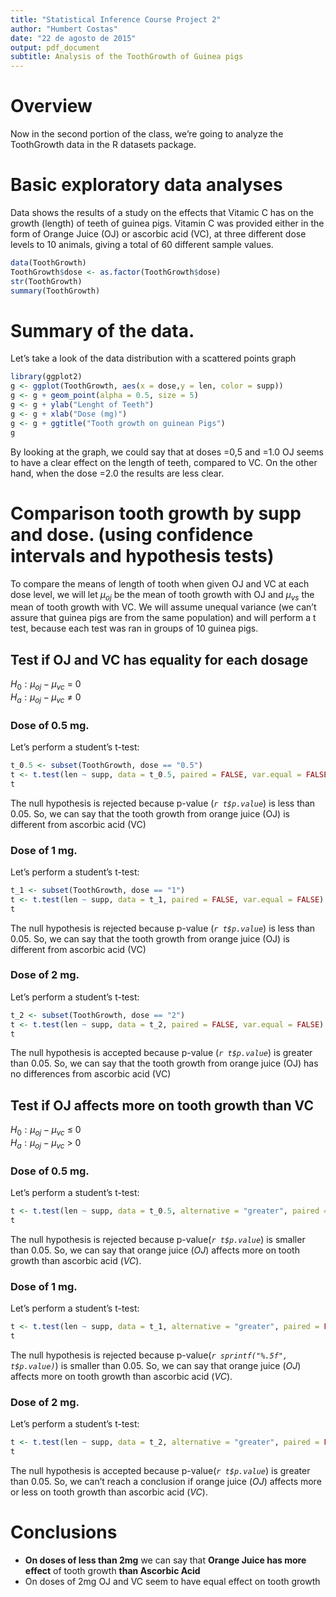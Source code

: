 ```yaml
---
title: "Statistical Inference Course Project 2"
author: "Humbert Costas"
date: "22 de agosto de 2015"
output: pdf_document
subtitle: Analysis of the ToothGrowth of Guinea pigs
---
```


# Overview
Now in the second portion of the class, we're going to analyze the ToothGrowth data in the R datasets package.

# Basic exploratory data analyses

Data shows the results of a study on the effects that Vitamic C has on the growth (length) of teeth of guinea pigs. Vitamin C was provided either in the form of Orange Juice (OJ) or ascorbic acid (VC), at three different dose levels to 10 animals, giving a total of 60 different sample values.
```r
data(ToothGrowth)
ToothGrowth$dose <- as.factor(ToothGrowth$dose)
str(ToothGrowth)
summary(ToothGrowth)
```

# Summary of the data.  

Let's take a look of the data distribution with a scattered points graph  

```r
library(ggplot2)
g <- ggplot(ToothGrowth, aes(x = dose,y = len, color = supp))
g <- g + geom_point(alpha = 0.5, size = 5)
g <- g + ylab("Lenght of Teeth")
g <- g + xlab("Dose (mg)")
g <- g + ggtitle("Tooth growth on guinean Pigs")
g
```
  
By looking at the graph, we could say that at doses =0,5 and =1.0 OJ seems to have a clear effect on the length of teeth, compared to VC. On the other hand, when the dose =2.0 the results are less clear.

# Comparison tooth growth by supp and dose. (using confidence intervals and hypothesis tests)

To compare the means of length of tooth when given OJ and VC at each dose level, we will let $\mu_{oj}$ be the mean of tooth growth with OJ and $\mu_{vs}$ the mean of tooth growth with VC. We will assume unequal variance (we can’t assure that guinea pigs are from the same population) and will perform a t test, because each test was ran in groups of 10 guinea pigs.

## Test if OJ and VC has equality for each dosage
$H_0: \mu_{oj} - \mu_{vc}$ = 0  
$H_a: \mu_{oj} - \mu_{vc}$ $\neq$ 0

### Dose of 0.5 mg.
  
Let's perform a student's t-test:  

```r
t_0.5 <- subset(ToothGrowth, dose == "0.5")
t <- t.test(len ~ supp, data = t_0.5, paired = FALSE, var.equal = FALSE)
t
```

The null hypothesis is rejected because p-value (*`r t$p.value`*) is less than 0.05. So, we can say that the tooth growth from orange juice (OJ) is different from ascorbic acid (VC)

### Dose of 1 mg. 
  
Let's perform a student's t-test:  

```r
t_1 <- subset(ToothGrowth, dose == "1")
t <- t.test(len ~ supp, data = t_1, paired = FALSE, var.equal = FALSE)
t
```
  
The null hypothesis is rejected because p-value (*`r t$p.value`*) is less than 0.05. So, we can say that the tooth growth from orange juice (OJ) is different from ascorbic acid (VC)

### Dose of 2 mg. 
  
Let's perform a student's t-test:  

```r
t_2 <- subset(ToothGrowth, dose == "2")
t <- t.test(len ~ supp, data = t_2, paired = FALSE, var.equal = FALSE)
t
```
  
The null hypothesis is accepted because p-value (*`r t$p.value`*) is greater than 0.05. So, we can say that the tooth growth from orange juice (OJ) has no differences from ascorbic acid (VC)

## Test if OJ affects more on tooth growth than VC
$H_0: \mu_{oj} - \mu_{vc}$ $\leq$ 0  
$H_a: \mu_{oj} - \mu_{vc}$ > 0  

### Dose of 0.5 mg. 
  
Let's perform a student's t-test:  

```r
t <- t.test(len ~ supp, data = t_0.5, alternative = "greater", paired = FALSE, var.equal = FALSE)
t
```

The null hypothesis is rejected because p-value(*`r t$p.value`*) is smaller than 0.05. So, we can say that orange juice (*OJ*) affects more on tooth growth than ascorbic acid (*VC*).  

### Dose of 1 mg. 
  
Let's perform a student's t-test:  

```r
t <- t.test(len ~ supp, data = t_1, alternative = "greater", paired = FALSE, var.equal = FALSE)
t
```

The null hypothesis is rejected because p-value(*`r sprintf("%.5f", t$p.value)`*) is smaller than 0.05. So, we can say that orange juice (*OJ*) affects more on tooth growth than ascorbic acid (*VC*).

### Dose of 2 mg. 
  
Let's perform a student's t-test:  

```r
t <- t.test(len ~ supp, data = t_2, alternative = "greater", paired = FALSE, var.equal = FALSE)
t
```

The null hypothesis is accepted because p-value(*`r t$p.value`*) is greater than 0.05. So, we can't reach a conclusion if orange juice (*OJ*) affects more or less on tooth growth than ascorbic acid (*VC*).

# Conclusions
- **On doses of less than 2mg** we can say that **Orange Juice has more effect** of tooth growth **than Ascorbic Acid**
- On doses of 2mg OJ and VC seem to have equal effect on tooth growth
